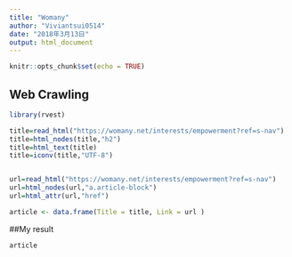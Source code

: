 ---
title: "Womany"
author: "Viviantsui0514"
date: "2018年3月13日"
output: html_document
---
```{r setup, include=FALSE}
knitr::opts_chunk$set(echo = TRUE)
```

## Web Crawling

```{r}
library(rvest)

title=read_html("https://womany.net/interests/empowerment?ref=s-nav")   
title=html_nodes(title,"h2")   
title=html_text(title)  
title=iconv(title,"UTF-8")  


url=read_html("https://womany.net/interests/empowerment?ref=s-nav") 
url=html_nodes(url,"a.article-block")  
url=html_attr(url,"href")  

article <- data.frame(Title = title, Link = url )

```


##My result

```{r Table}
article
```


